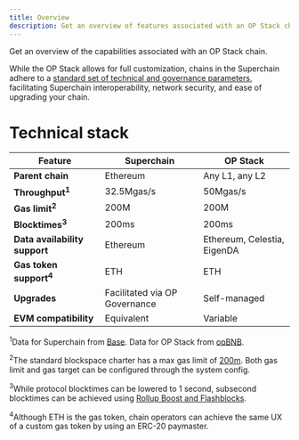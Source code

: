 ```yaml
---
title: Overview
description: Get an overview of features associated with an OP Stack chain
---
```

Get an overview of the capabilities associated with an OP Stack chain.

While the OP Stack allows for full customization, chains in the Superchain adhere to a [standard set of technical and governance parameters](/superchain/blockspace-charter), facilitating Superchain interoperability, network security, and ease of upgrading your chain.

# Technical stack

| Feature                           | Superchain                    | OP Stack                    |
| --------------------------------- | ----------------------------- | --------------------------- |
| **Parent chain**                  | Ethereum                      | Any L1, any L2              |
| **Throughput<sup>1</sup>**        | 32.5Mgas/s                    | 50Mgas/s                    |
| **Gas limit<sup>2</sup>**         | 200M                          | 200M                        |
| **Blocktimes<sup>3</sup>**        | 200ms                         | 200ms                       |
| **Data availability support**     | Ethereum                      | Ethereum, Celestia, EigenDA |
| **Gas token support<sup>4</sup>** | ETH                           | ETH                         |
| **Upgrades**                      | Facilitated via OP Governance | Self-managed                |
| **EVM compatibility**             | Equivalent                    | Variable                    |

<sup>1</sup>Data for Superchain from [Base](https://etherscan.io/address/0x73a79Fab69143498Ed3712e519A88a918e1f4072#readProxyContract#F14). Data for OP Stack from [opBNB](https://docs.bnbchain.org/bnb-opbnb/core-concepts/opbnb-metrics/).

<sup>2</sup>The standard blockspace charter has a max gas limit of [200m](https://specs.optimism.io/protocol/configurability.html?utm_source=op-docs&utm_medium=docs#gas-limit). Both gas limit and gas target can be configured through the system config.

<sup>3</sup>While protocol blocktimes can be lowered to 1 second, subsecond blocktimes can be achieved using [Rollup Boost and Flashblocks](https://writings.flashbots.net/introducing-rollup-boost).

<sup>4</sup>Although ETH is the gas token, chain operators can achieve the same UX of a custom gas token by using an ERC-20 paymaster.


